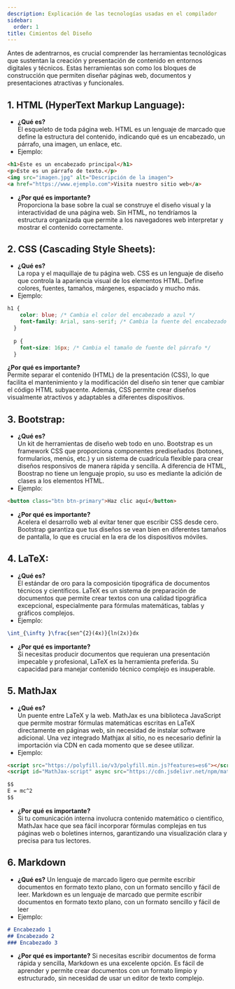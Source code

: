 ```yaml
---
description: Explicación de las tecnologías usadas en el compilador
sidebar:
  order: 1
title: Cimientos del Diseño
---
```


Antes de adentrarnos, es crucial comprender las herramientas tecnológicas que sustentan la creación y presentación de contenido en entornos digitales y técnicos. Estas herramientas son como los bloques de construcción que permiten diseñar páginas web, documentos y presentaciones atractivas y funcionales.

## 1. HTML (HyperText Markup Language):

- **¿Qué es?**  
   El esqueleto de toda página web. HTML es un lenguaje de marcado que define la estructura del contenido, indicando qué es un encabezado, un párrafo, una imagen, un enlace, etc.
- Ejemplo:

```html {"id":"01J3NZ9DMQC5XWFYPYB21SN2M3"}
<h1>Este es un encabezado principal</h1>
<p>Este es un párrafo de texto.</p>
<img src="imagen.jpg" alt="Descripción de la imagen">
<a href="https://www.ejemplo.com">Visita nuestro sitio web</a>
```

- **¿Por qué es importante?**  
   Proporciona la base sobre la cual se construye el diseño visual y la interactividad de una página web. Sin HTML, no tendríamos la estructura organizada que permite a los navegadores web interpretar y mostrar el contenido correctamente.

## 2. CSS (Cascading Style Sheets):

- **¿Qué es?**  
   La ropa y el maquillaje de tu página web. CSS es un lenguaje de diseño que controla la apariencia visual de los elementos HTML. Define colores, fuentes, tamaños, márgenes, espaciado y mucho más.
- Ejemplo:

```css {"id":"01J3NZEA6VQ2Q9F4XNTKHKX68W"}
h1 {
    color: blue; /* Cambia el color del encabezado a azul */
    font-family: Arial, sans-serif; /* Cambia la fuente del encabezado */
  }
  
  p {
    font-size: 16px; /* Cambia el tamaño de fuente del párrafo */
  }
```

**¿Por qué es importante?**  
Permite separar el contenido (HTML) de la presentación (CSS), lo que facilita el mantenimiento y la modificación del diseño sin tener que cambiar el código HTML subyacente. Además, CSS permite crear diseños visualmente atractivos y adaptables a diferentes dispositivos.

## 3. Bootstrap:

- **¿Qué es?**  
   Un kit de herramientas de diseño web todo en uno. Bootstrap es un framework CSS que proporciona componentes prediseñados (botones, formularios, menús, etc.) y un sistema de cuadrícula flexible para crear diseños responsivos de manera rápida y sencilla. A diferencia de HTML, Boostrap no tiene un lenguaje propio, su uso es mediante la adición de clases a los elementos HTML.
- Ejemplo:

```html {"id":"01J3NZHBWBDYSR6S2GQ7T9N57X"}
<button class="btn btn-primary">Haz clic aquí</button> 
```

- **¿Por qué es importante?**  
   Acelera el desarrollo web al evitar tener que escribir CSS desde cero. Bootstrap garantiza que tus diseños se vean bien en diferentes tamaños de pantalla, lo que es crucial en la era de los dispositivos móviles.

## 4. LaTeX:

- **¿Qué es?**  
   El estándar de oro para la composición tipográfica de documentos técnicos y científicos. LaTeX es un sistema de preparación de documentos que permite crear textos con una calidad tipográfica excepcional, especialmente para fórmulas matemáticas, tablas y gráficos complejos.
- Ejemplo:

```latex {"id":"01J3NZQ0YEK2C85YQT5RH79NGD"}
\int_{\infty }\frac{sen^{2}(4x)}{ln(2x)}dx
```

- **¿Por qué es importante?**  
   Si necesitas producir documentos que requieran una presentación impecable y profesional, LaTeX es la herramienta preferida. Su capacidad para manejar contenido técnico complejo es insuperable.

## 5. MathJax

- **¿Qué es?**  
   Un puente entre LaTeX y la web. MathJax es una biblioteca JavaScript que permite mostrar fórmulas matemáticas escritas en LaTeX directamente en páginas web, sin necesidad de instalar software adicional. Una vez integrado Mathjax al sitio, no es necesario definir la importación via CDN en cada momento que se desee utilizar.
- Ejemplo:

```html {"id":"01J3P01X955EMP7HG84B0M9Y8A"}
<script src="https://polyfill.io/v3/polyfill.min.js?features=es6"></script>
<script id="MathJax-script" async src="https://cdn.jsdelivr.net/npm/mathjax@3/es5/tex-mml-chtml.js"></script>

$$
E = mc^2
$$
```

- **¿Por qué es importante?**  
   Si tu comunicación interna involucra contenido matemático o científico, MathJax hace que sea fácil incorporar fórmulas complejas en tus páginas web o boletines internos, garantizando una visualización clara y precisa para tus lectores.

## 6. Markdown

- **¿Qué es?**
   Un lenguaje de marcado ligero que permite escribir documentos en formato texto plano, con un formato sencillo y fácil de leer. Markdown es un lenguaje de marcado que permite escribir documentos en formato texto plano, con un formato sencillo y fácil de leer
- Ejemplo:

```Markdown
# Encabezado 1
## Encabezado 2
### Encabezado 3
```
- **¿Por qué es importante?**
Si necesitas escribir documentos de forma rápida y sencilla, Markdown es una excelente opción. Es fácil de aprender y permite crear documentos con un formato limpio y estructurado, sin necesidad de usar un editor de texto complejo.


